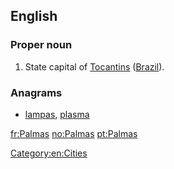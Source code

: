 ==English==

===Proper noun===
{{en-proper noun}}

#State capital of [[Tocantins]] ([[Brazil]]).

===Anagrams===
* [[lampas#English|lampas]], [[plasma#English|plasma]]

[[Category:en:Cities]]

[[fr:Palmas]]
[[no:Palmas]]
[[pt:Palmas]]